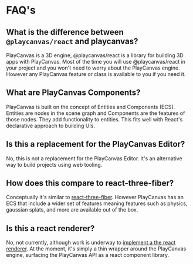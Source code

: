 # FAQ's

## What is the difference between `@playcanvas/react` and playcanvas?
PlayCanvas is a 3D engine, @playcanvas/react is a library for building 3D apps with PlayCanvas. Most of the time you will use @playcanvas/react in your project and you won't need to worry about the PlayCanvas engine. However any PlayCanvas feature or class is available to you if you need it.

## What are PlayCanvas Components?
PlayCanvas is built on the concept of Entities and Components (ECS). Entities are nodes in the scene graph and Components are the features of those nodes. They add functionality to entities. This fits well with React's declarative approach to building UIs.

## Is this a replacement for the PlayCanvas Editor?
No, this is not a replacement for the PlayCanvas Editor. It's an alternative way to build projects using web tooling.

## How does this compare to react-three-fiber?
Conceptually it's similar to [react-three-fiber](https://github.com/pmndrs/react-three-fiber). However PlayCanvas has an ECS that include a wider set of features meaning features such as physics, gaussian splats, and more are available out of the box.

## Is this a react renderer?
No, not currently, although work is underway to [implement a the react renderer](https://github.com/playcanvas/react/pull/35). At the moment, it's simply a thin wrapper around the PlayCanvas engine, surfacing the PlayCanvas API as a react component library.
